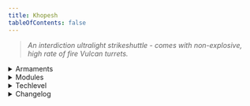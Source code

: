 ```yaml
---
title: Khopesh
tableOfContents: false
---
```


> *An interdiction ultralight strikeshuttle - comes with non-explosive, high rate of fire Vulcan turrets.*

<details>
<summary>Armaments</summary>
* Hardpoint
    * 2x Vulcan gatlings
</details>

<details>
<summary>Modules</summary>
* Module A: Fire Vulcans 
* Module B: Vulcan Safeties On 
* Module C: Vulcan Safeties Off 
* Module D: BLANK 
* Module E: BLANK
</details>

<details>
<summary>Techlevel</summary>
> <TechLevel tech='Midtech' />
</details>

<details>
<summary>Changelog</summary>
None.
</details>